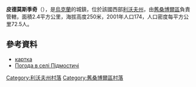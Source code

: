 {{Multiple issues|
{{Notability Unreferenced|time=2021-04-18T14:22:23+00:00}}
{{Expand language|1=uk|time=2021-04-18T14:22:23+00:00}}
}}
{{coord|49|39|10|N|22|47|57|E|scale:100000|display=title}}

'''皮德莫斯季奇'''（{{lang-uk|Підмостичі}}），是[[烏克蘭|烏克蘭]]的城鎮，位於該國西部[[利沃夫州|利沃夫州]]，由[[舊桑博爾區|舊桑博爾區]]負責管轄，面積2.4平方公里，海拔高度250米，2001年人口174，人口密度每平方公里72.5人。

==參考資料==
*[http://gska2.rada.gov.ua/pls/z7502/A005?rdat1=24.01.2010&rf7571=21260 картка]{{Dead link|date=2018年6月 |bot=InternetArchiveBot |fix-attempted=no }}
* [http://weather.in.ua/ua/l'vovskaja/20633 Погода в селі Підмостичі] {{Wayback|url=http://weather.in.ua/ua/l%27vovskaja/20633 |date=20210119204752 }}

[[Category:利沃夫州村落|Category:利沃夫州村落]]
[[Category:舊桑博爾區村落|Category:舊桑博爾區村落]]


{{Lviv-geo-stub}}
